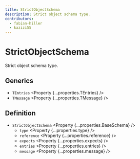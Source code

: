 ```yaml
---
title: StrictObjectSchema
description: Strict object schema type.
contributors:
  - fabian-hiller
  - kazizi55
---
```



# StrictObjectSchema

Strict object schema type.

## Generics

- `TEntries` <Property {...properties.TEntries} />
- `TMessage` <Property {...properties.TMessage} />

## Definition

- `StrictObjectSchema` <Property {...properties.BaseSchema} />
  - `type` <Property {...properties.type} />
  - `reference` <Property {...properties.reference} />
  - `expects` <Property {...properties.expects} />
  - `entries` <Property {...properties.entries} />
  - `message` <Property {...properties.message} />
